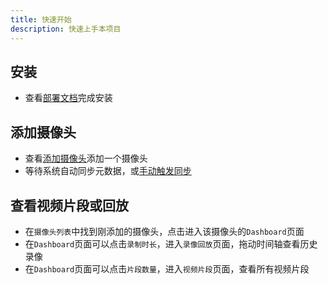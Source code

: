 ```yaml
---
title: 快速开始
description: 快速上手本项目
---
```


## 安装
- 查看[部署文档](./deploy/)完成安装

## 添加摄像头
- 查看[添加摄像头](./cameras)添加一个摄像头
- 等待系统自动同步元数据，或[手动触发同步](./cameras#手动同步)

## 查看视频片段或回放
- 在`摄像头列表`中找到刚添加的摄像头，点击进入该摄像头的`Dashboard`页面
- 在`Dashboard`页面可以点击`录制时长`，进入`录像回放`页面，拖动时间轴查看历史录像
- 在`Dashboard`页面可以点击`片段数量`，进入`视频片段`页面，查看所有视频片段